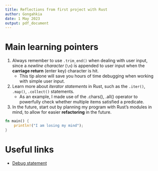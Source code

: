 ```yaml
---
title: Reflections from first project with Rust
author: Gongahkia
date: 1 May 2023
output: pdf_document
---
```


# Main learning pointers

1. Always remember to use `.trim_end()` when dealing with user input, since a *newline character* (`\n`) is appended to user input when the **carriage return** (enter key) character is hit.
   * This tip alone will save you hours of time debugging when working with simple user input.

2. Learn more about *iterator statements* in Rust, such as the `.iter()`, `.map()`, `.collect()` statements.
   * As an example, I made use of the .chars(), .all() operator to powerfully check whether multiple items satisfied a predicate.

3. In the future, start out by planning my program with Rust's modules in mind, to allow for easier **refactoring** in the future.

```rust
fn main() {
    println!("I am losing my mind");
}
```

# Useful links

* [Debug statement](https://doc.rust-lang.org/rust-by-example/hello/print/print_debug.html)



